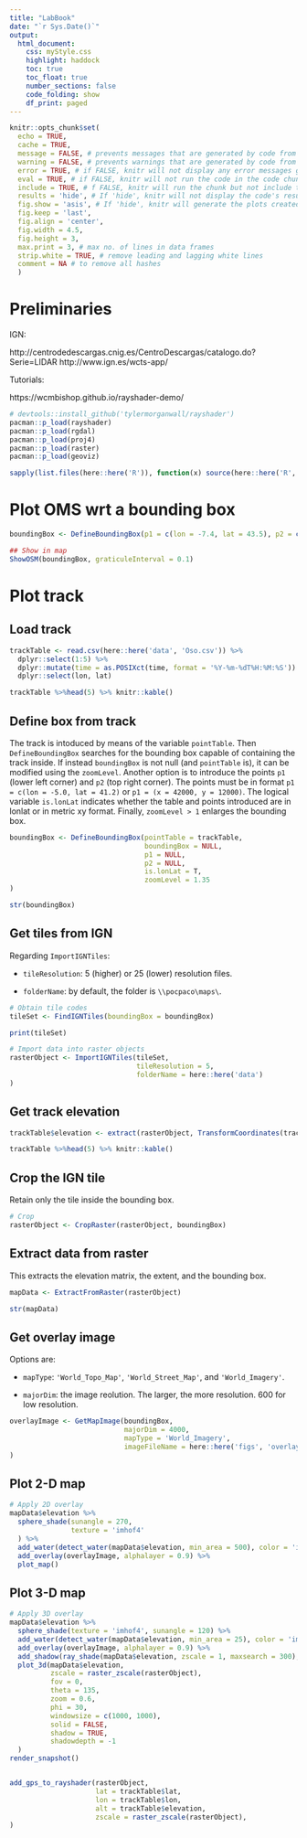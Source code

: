 ```yaml
---
title: "LabBook"
date: "`r Sys.Date()`"
output: 
  html_document:
    css: myStyle.css
    highlight: haddock
    toc: true
    toc_float: true
    number_sections: false
    code_folding: show
    df_print: paged
---
```


```r
knitr::opts_chunk$set(
  echo = TRUE,
  cache = TRUE,
  message = FALSE, # prevents messages that are generated by code from appearing in the finished file
  warning = FALSE, # prevents warnings that are generated by code from appearing in the finished
  error = TRUE, # if FALSE, knitr will not display any error messages generated by the code
  eval = TRUE, # if FALSE, knitr will not run the code in the code chunk
  include = TRUE, # f FALSE, knitr will run the chunk but not include the chunk in the final document
  results = 'hide', # If 'hide', knitr will not display the code's results in the final document. If 'hold', knitr will delay displaying all output pieces until the end of the chunk. If 'asis', knitr will pass through results without reformatting them (useful if results return raw HTML, etc.)
  fig.show = 'asis', # If 'hide', knitr will generate the plots created in the chunk, but not include them in the final document. If 'hold', knitr will delay displaying the plots created by the chunk until the end of the chunk. 
  fig.keep = 'last',
  fig.align = 'center',
  fig.width = 4.5,
  fig.height = 3,
  max.print = 3, # max no. of lines in data frames
  strip.white = TRUE, # remove leading and lagging white lines
  comment = NA # to remove all hashes
  )  
```

# Preliminaries

IGN:

http://centrodedescargas.cnig.es/CentroDescargas/catalogo.do?Serie=LIDAR
http://www.ign.es/wcts-app/

Tutorials:

https://wcmbishop.github.io/rayshader-demo/


```r
# devtools::install_github('tylermorganwall/rayshader')
pacman::p_load(rayshader)
pacman::p_load(rgdal)
pacman::p_load(proj4)
pacman::p_load(raster)
pacman::p_load(geoviz)

sapply(list.files(here::here('R')), function(x) source(here::here('R', x)))
```

# Plot OMS wrt a bounding box

```r
boundingBox <- DefineBoundingBox(p1 = c(lon = -7.4, lat = 43.5), p2 = c(lon = -6.0, lat = 42.5))

## Show in map
ShowOSM(boundingBox, graticuleInterval = 0.1)
```


# Plot track

## Load track

```r
trackTable <- read.csv(here::here('data', 'Oso.csv')) %>% 
  dplyr::select(1:5) %>% 
  dplyr::mutate(time = as.POSIXct(time, format = '%Y-%m-%dT%H:%M:%S')) %>% 
  dplyr::select(lon, lat)

trackTable %>%head(5) %>% knitr::kable()
```

## Define box from track

The track is intoduced by means of the variable `pointTable`. Then `DefineBoundingBox` searches for the bounding box capable of containing the track inside. If instead `boundingBox` is not null (and `pointTable` is), it can be modified using the `zoomLevel`. Another option is to introduce the points `p1` (lower left corner) and `p2` (top right corner). The points must be in format `p1 = c(lon = -5.0, lat = 41.2)` or `p1 = (x = 42000, y = 12000)`. The logical variable `is.lonLat` indicates whether the table and points introduced are in lonlat or in metric xy format. Finally, `zoomLevel > 1` enlarges the bounding box.

```r
boundingBox <- DefineBoundingBox(pointTable = trackTable, 
                                 boundingBox = NULL, 
                                 p1 = NULL, 
                                 p2 = NULL, 
                                 is.lonLat = T,
                                 zoomLevel = 1.35
)

str(boundingBox)
```

## Get tiles from IGN

Regarding `ImportIGNTiles`:

- `tileResolution`: 5 (higher) or 25 (lower) resolution files.

- `folderName`: by default, the folder is `\\pocpaco\maps\`.

```r
# Obtain tile codes
tileSet <- FindIGNTiles(boundingBox = boundingBox)

print(tileSet)

# Import data into raster objects
rasterObject <- ImportIGNTiles(tileSet, 
                               tileResolution = 5,
                               folderName = here::here('data')
)
```

## Get track elevation

```r
trackTable$elevation <- extract(rasterObject, TransformCoordinates(trackTable, is.lonLat = T))

trackTable %>%head(5) %>% knitr::kable()
```

## Crop the IGN tile

Retain only the tile inside the bounding box.

```r
# Crop
rasterObject <- CropRaster(rasterObject, boundingBox)
```

## Extract data from raster

This extracts the elevation matrix, the extent, and the bounding box.

```r
mapData <- ExtractFromRaster(rasterObject)

str(mapData)
```

## Get overlay image

Options are:

- `mapType`: `'World_Topo_Map'`, `'World_Street_Map'`, and `'World_Imagery'`.

- `majorDim`: the image reolution. The larger, the more resolution. 600 for low resolution.


```r
overlayImage <- GetMapImage(boundingBox,
                            majorDim = 4000,
                            mapType = 'World_Imagery',
                            imageFileName = here::here('figs', 'overlay.png')
)

```

## Plot 2-D map

```r
# Apply 2D overlay
mapData$elevation %>%
  sphere_shade(sunangle = 270,
               texture = 'imhof4'
  ) %>%
  add_water(detect_water(mapData$elevation, min_area = 500), color = 'imhof3') %>%
  add_overlay(overlayImage, alphalayer = 0.9) %>%
  plot_map()
```

## Plot 3-D map

```r
# Apply 3D overlay
mapData$elevation %>%
  sphere_shade(texture = 'imhof4', sunangle = 120) %>%
  add_water(detect_water(mapData$elevation, min_area = 25), color = 'imhof3') %>%
  add_overlay(overlayImage, alphalayer = 0.9) %>%
  add_shadow(ray_shade(mapData$elevation, zscale = 1, maxsearch = 300), 0.5) %>%
  plot_3d(mapData$elevation, 
          zscale = raster_zscale(rasterObject), 
          fov = 0, 
          theta = 135, 
          zoom = 0.6, 
          phi = 30, 
          windowsize = c(1000, 1000),
          solid = FALSE,
          shadow = TRUE,
          shadowdepth = -1
  )
render_snapshot()


add_gps_to_rayshader(rasterObject, 
                     lat = trackTable$lat, 
                     lon = trackTable$lon, 
                     alt = trackTable$elevation, 
                     zscale = raster_zscale(rasterObject), 
)
```


